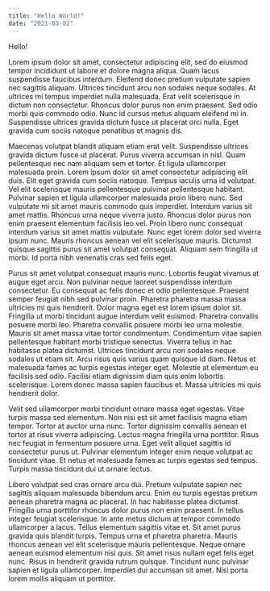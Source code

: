 ```yaml
---
title: "Hello World!"
date: "2021-03-02"
---
```


Hello!

Lorem ipsum dolor sit amet, consectetur adipiscing elit, sed do eiusmod tempor incididunt ut labore et dolore magna aliqua. Quam lacus suspendisse faucibus interdum. Eleifend donec pretium vulputate sapien nec sagittis aliquam. Ultrices tincidunt arcu non sodales neque sodales. At ultrices mi tempus imperdiet nulla malesuada. Erat velit scelerisque in dictum non consectetur. Rhoncus dolor purus non enim praesent. Sed odio morbi quis commodo odio. Nunc id cursus metus aliquam eleifend mi in. Suspendisse ultrices gravida dictum fusce ut placerat orci nulla. Eget gravida cum sociis natoque penatibus et magnis dis.

Maecenas volutpat blandit aliquam etiam erat velit. Suspendisse ultrices gravida dictum fusce ut placerat. Purus viverra accumsan in nisl. Quam pellentesque nec nam aliquam sem et tortor. Et ligula ullamcorper malesuada proin. Lorem ipsum dolor sit amet consectetur adipiscing elit duis. Elit eget gravida cum sociis natoque. Tempus iaculis urna id volutpat. Vel elit scelerisque mauris pellentesque pulvinar pellentesque habitant. Pulvinar sapien et ligula ullamcorper malesuada proin libero nunc. Sed vulputate mi sit amet mauris commodo quis imperdiet. Interdum varius sit amet mattis. Rhoncus urna neque viverra justo. Rhoncus dolor purus non enim praesent elementum facilisis leo vel. Proin libero nunc consequat interdum varius sit amet mattis vulputate. Nunc eget lorem dolor sed viverra ipsum nunc. Mauris rhoncus aenean vel elit scelerisque mauris. Dictumst quisque sagittis purus sit amet volutpat consequat. Aliquam sem fringilla ut morbi. Id porta nibh venenatis cras sed felis eget.

Purus sit amet volutpat consequat mauris nunc. Lobortis feugiat vivamus at augue eget arcu. Non pulvinar neque laoreet suspendisse interdum consectetur. Eu consequat ac felis donec et odio pellentesque. Praesent semper feugiat nibh sed pulvinar proin. Pharetra pharetra massa massa ultricies mi quis hendrerit. Dolor magna eget est lorem ipsum dolor sit. Fringilla ut morbi tincidunt augue interdum velit euismod. Pharetra convallis posuere morbi leo. Pharetra convallis posuere morbi leo urna molestie. Mauris sit amet massa vitae tortor condimentum. Condimentum vitae sapien pellentesque habitant morbi tristique senectus. Viverra tellus in hac habitasse platea dictumst. Ultrices tincidunt arcu non sodales neque sodales ut etiam sit. Arcu risus quis varius quam quisque id diam. Netus et malesuada fames ac turpis egestas integer eget. Molestie at elementum eu facilisis sed odio. Facilisi etiam dignissim diam quis enim lobortis scelerisque. Lorem donec massa sapien faucibus et. Massa ultricies mi quis hendrerit dolor.

Velit sed ullamcorper morbi tincidunt ornare massa eget egestas. Vitae turpis massa sed elementum. Non nisi est sit amet facilisis magna etiam tempor. Tortor at auctor urna nunc. Tortor dignissim convallis aenean et tortor at risus viverra adipiscing. Lectus magna fringilla urna porttitor. Risus nec feugiat in fermentum posuere urna. Eget velit aliquet sagittis id consectetur purus ut. Pulvinar elementum integer enim neque volutpat ac tincidunt vitae. Et netus et malesuada fames ac turpis egestas sed tempus. Turpis massa tincidunt dui ut ornare lectus.

Libero volutpat sed cras ornare arcu dui. Pretium vulputate sapien nec sagittis aliquam malesuada bibendum arcu. Enim eu turpis egestas pretium aenean pharetra magna ac placerat. In hac habitasse platea dictumst. Fringilla urna porttitor rhoncus dolor purus non enim praesent. In tellus integer feugiat scelerisque. In ante metus dictum at tempor commodo ullamcorper a lacus. Tellus elementum sagittis vitae et. Sit amet purus gravida quis blandit turpis. Tempus urna et pharetra pharetra. Mauris rhoncus aenean vel elit scelerisque mauris pellentesque. Neque ornare aenean euismod elementum nisi quis. Sit amet risus nullam eget felis eget nunc. Risus in hendrerit gravida rutrum quisque. Tincidunt nunc pulvinar sapien et ligula ullamcorper. Imperdiet dui accumsan sit amet. Nisi porta lorem mollis aliquam ut porttitor.
